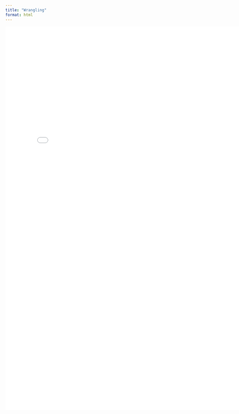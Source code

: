```yaml
---
title: "Wrangling"
format: html
---
```


![](../pictures%20of%20summary%20sheets/IMG_5103.pdf){width=800 height=1200}
